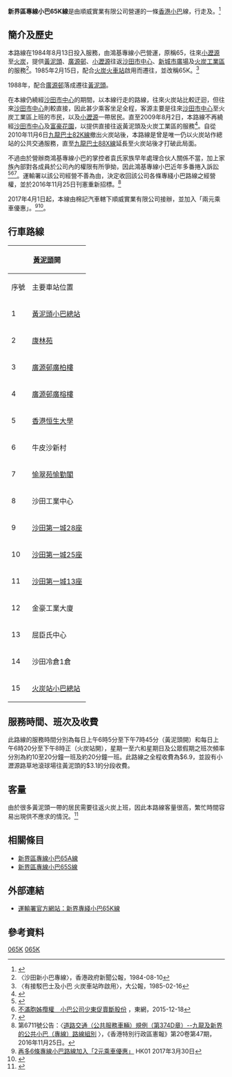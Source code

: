 {{Infobox Bus Route 
|路線名稱=新界區專線小巴65K線
|代表圖像=ToyotacoasterUV8107,NT65K(3).jpg
|圖像說明=
|代表圖像二=HV7988 New Territories 65K 03-03-2020.jpg
|代表圖像三=
|經營者=棉記汽車
|路線用車=[[豐田Coaster|豐田Coaster]]LPG
|起點站=[[黃泥頭|黃泥頭]]
|途經地點=[[廣源邨|廣源邨]]、[[愉翠苑|愉翠苑]]、[[第一城站|第一城站]]、[[沙田工業中心|沙田工業中心]]、[[沙田第一城|沙田第一城]]、[[火炭|火炭工業區]]
|終點站=[[火炭站|火炭站]]
|路線性質=
|全程行駛里程=
|全程行車時間=30分
|起點站服務時間=06:05-19:45
|終點站服務時間=06:30-20:00
|班次頻率=10-20分
|特別班次=
|全程收費=$6.9
|分段收費站點=小瀝源路遊樂場往黃泥頭：$3.1
|服務時間以外替代路線=
|主要競爭交通=
|備註=
|走線圖=GK65AK RtMap.png
|走線圖說明=此線與65A線的走線圖，當中啡線表示只有本線駛經
}}

'''新界區專線小巴65K線'''是由順威實業有限公司營運的一條[[香港小巴|香港小巴]]線，行走{{pti|黃泥頭}}及{{pti|火炭站}}。<ref>{{cite web|url=http://www.681busterminal.com/version2/index.php?fi=a201&id=307|title=681 巴士總站 V2|website=www.681busterminal.com|access-date=2011-04-30|archive-url=https://web.archive.org/web/20160305045050/http://www.681busterminal.com/version2/index.php?fi=a201&id=307|archive-date=2016-03-05|dead-url=no}}</ref>

==簡介及歷史==
本路線在1984年8月13日投入服務，由鴻基專線小巴營運，原稱65，往來[[小瀝源|小瀝源]]至[[火炭|火炭]]，提供[[黃泥頭公共運輸交匯處|黃泥頭]]、[[廣源邨|廣源邨]]、[[小瀝源|小瀝源]]往返[[沙田市中心|沙田市中心]]、[[新城市廣場|新城市廣場]]及[[火炭|火炭工業區]]的服務<ref>〈沙田新小巴專線〉，香港政府新聞公報，1984-08-10</ref>。1985年2月15日，配合[[火炭站公共運輸交匯處|火炭火車站]]啟用而遷往，並改稱65K。<ref>〈有接駁巴士及小巴 火炭車站昨啟用〉，大公報，1985-02-16</ref>

1988年，配合[[廣源邨|廣源邨]]落成遷往[[黃泥頭公共運輸交匯處|黃泥頭]]。

在本線仍繞經[[沙田市中心|沙田市中心]]的期間，以本線行走的路線，往來火炭站比較迂迴，但往來[[沙田市中心|沙田市中心]]則較直接，因此甚少乘客坐足全程，客源主要是往來[[沙田市中心|沙田市中心]]至火炭工業區上班的市民，以及[[小瀝源|小瀝源]]一帶居民。直至2009年8月2日，本路線不再繞經[[沙田市中心|沙田市中心]]及[[富豪花園|富豪花園]]，以提供直接往返黃泥頭及火炭工業區的服務<ref>{{Cite web |url=http://pda.td.gov.hk/tc/traffic_notices/index_id_17914.html |title=運輸署交通通告：〈更改新界專線小巴第65K號線(黃泥頭 – 火炭站)及輔助路線第65A號線(黃泥頭 –沙田市中心)的服務詳情〉 |access-date=2019-04-16 |archive-url=https://web.archive.org/web/20120218112109/http://pda.td.gov.hk/tc/traffic_notices/index_id_17914.html |archive-date=2012-02-18 |dead-url=no }}</ref>。自從2010年11月6日[[九龍巴士82K線|九龍巴士82K線]]撤出火炭站後，本路線是曾是唯一仍以火炭站作總站的公共交通服務，直至[[九龍巴士88X線|九龍巴士88X線]]延長至火炭站後才打破此局面。

不過由於營辦商鴻基專線小巴的掌控者袁氏家族早年處理合伙人關係不當，加上家族內部對各成員於公司內的權限有所爭拗，因此鴻基專線小巴近年多番捲入訴訟<ref>{{Cite web |url=http://legalref.judiciary.gov.hk/doc/judg/word/vetted/other/ch/2003/HCA004252_2003.doc |title=香港特別行政區 - 高等法院原訟法庭 - 民事司法管轄權 - 案件編號2003年第4252號 |access-date=2018-07-24 |archive-url=https://web.archive.org/web/20160106132124/http://legalref.judiciary.gov.hk/doc/judg/word/vetted/other/ch/2003/HCA004252_2003.doc |archive-date=2016-01-06 |dead-url=no }}</ref><ref>[http://hk.on.cc/hk/bkn/cnt/news/20151218/bkn-20151218141338755-1218_00822_001.html 不滿胞姊攬權　小巴公司少東促賣斷股份] {{Wayback|url=http://hk.on.cc/hk/bkn/cnt/news/20151218/bkn-20151218141338755-1218_00822_001.html |date=20180724062931 }}，東網，2015-12-18</ref><ref>{{cite web|url=http://202.125.90.12/cnt/news/20120204/00176_072.html|title=法庭：小股東興訟 專線巴公司判賠 - 東方日報|access-date=2018-07-24|archive-url=https://web.archive.org/web/20180724062724/http://202.125.90.12/cnt/news/20120204/00176_072.html|archive-date=2018-07-24|dead-url=no}}</ref>。運輸署以該公司經營不善為由，決定收回該公司各條專綫小巴路線之經營權，並於2016年11月25日刊憲重新招標。<ref>第6711號公告：〈[http://www.gld.gov.hk/egazette/pdf/20162047/cgn201620476711.pdf 道路交通（公共服務車輛）規例（第374D章）--九龍及新界的公共小巴（專線）路線組別] {{Wayback|url=http://www.gld.gov.hk/egazette/pdf/20162047/cgn201620476711.pdf |date=20180211185932 }}〉，《香港特別行政區憲報》第20卷第47期，2016年11月25日。</ref>

2017年4月1日起，本線由棉記汽車轄下順威實業有限公司接辦，並加入「兩元乘車優惠」。<ref>[https://www.hk01.com/%E7%A4%BE%E6%9C%83%E6%96%B0%E8%81%9E/81360/%E5%86%8D%E5%A4%9A%E5%85%AD%E6%A2%9D%E5%B0%88%E7%B7%9A%E5%B0%8F%E5%B7%B4%E8%B7%AF%E7%B7%9A%E5%8A%A0%E5%85%A5-%E5%85%A9%E5%85%83%E4%B9%98%E8%BB%8A%E5%84%AA%E6%83%A0 再多6條專線小巴路線加入「2元乘車優惠」] {{Wayback|url=https://www.hk01.com/%E7%A4%BE%E6%9C%83%E6%96%B0%E8%81%9E/81360/%E5%86%8D%E5%A4%9A%E5%85%AD%E6%A2%9D%E5%B0%88%E7%B7%9A%E5%B0%8F%E5%B7%B4%E8%B7%AF%E7%B7%9A%E5%8A%A0%E5%85%A5-%E5%85%A9%E5%85%83%E4%B9%98%E8%BB%8A%E5%84%AA%E6%83%A0 |date=20180417105622 }}HK01 2017年3月30日</ref><ref>{{Cite web |url=https://www.td.gov.hk/filemanager/tc/content_13/ta_65k_170401_chi.pdf |title=運輸署交通通告-〈新界專線小巴第 65A 號線(黃泥頭-沙田市中心)、第 65K 線(黃泥頭-火炭站)(循環線)、第 65S 號線(黃泥頭-旺角站)通宵路線、第 66K 號線(九肚-沙田站)(循環線)、第 67A 號線(碩門邨-沙田站)、第 67K 號線(亞公角-沙田站)更換營辦商及調整車費〉 |access-date=2020-02-28 |archive-date=2021-01-16 |archive-url=https://web.archive.org/web/20210116235721/https://www.td.gov.hk/filemanager/tc/content_13/ta_65k_170401_chi.pdf |dead-url=no }}</ref>。

==行車路線==
{|class="wikitable" style="text-align: center"
! colspan="3" |[[黃泥頭公共運輸交匯處|黃泥頭]]開|| colspan="3" |[[火炭站公共運輸交匯處|火炭站]]開
|-
!序號||主要車站位置||街道||序號||主要車站位置||街道
|-
|1|| colspan="2" |[[黃泥頭公共運輸交匯處|黃泥頭小巴總站]]||1|| colspan="2" |[[火炭站|火炭站小巴總站]]
|-
|2||[[康林苑|康林苑]]|| rowspan="2" |[[小瀝源路|小瀝源路]]||2||禾寮坑路||㘭背灣街
|-
|3||[[廣源邨|廣源邨廣柏樓]]||3||小瀝源草地滾球場|| rowspan="2" |[[小瀝源路|小瀝源路]]
|-
|4||[[廣源邨|廣源邨廣榕樓]]|| rowspan="2" |廣善街||4||[[小瀝源路遊樂場|小瀝源路遊樂場]]
|-
|5||[[香港恒生大學|香港恒生大學]]||5||小瀝源消防局||插桅杆街
|-
|6||牛皮沙新村|| rowspan="2" |牛皮沙街||6||愉翠苑|| rowspan="2" |牛皮沙街
|-
|7||[[愉翠苑|愉翠苑愉勤閣]]||7||[[牛皮沙村|牛皮沙村]]
|-
|8||沙田工業中心||插桅杆街||8||[[香港恒生大學|香港恒生大學]]|| rowspan="2" |廣善街
|-
|9||[[沙田第一城|沙田第一城28座]]|| rowspan="2" |[[小瀝源路|小瀝源路]]||9||[[廣源邨|廣源邨廣柏樓]]
|-
|10||[[沙田第一城|沙田第一城25座]]||10||[[帝堡城|帝堡城]]|| rowspan="2" |[[小瀝源路|小瀝源路]]
|-
|11||[[沙田第一城|沙田第一城13座]]||大涌橋路||11||[[康林苑|康林苑]]
|-
|12||金豪工業大廈||[[火炭路|火炭路]]||12|| colspan="2" |[[黃泥頭公共運輸交匯處|黃泥頭小巴總站]]
|-
|13||屈臣氏中心||麵房街|| colspan="3" rowspan="3" |
|-
|14||沙田冷倉1倉||禾香街
|-
|15|| colspan="2" |[[火炭站|火炭站小巴總站]]
|}

==服務時間、班次及收費==
此路線的服務時間分別為每日上午6時5分至下午7時45分（黃泥頭開）和每日上午6時20分至下午8時正（火炭站開），星期一至六和星期日及公眾假期之班次頻率分別為約10至20分鐘一班及約20分鐘一班。此路線之全程收費為$6.9，並設有小瀝源路草地滾球場往黃泥頭的$3.1的分段收費。
==客量==
由於很多黃泥頭一帶的居民需要往返火炭上班，因此本路線客量很高，繁忙時間容易出現供不應求的情況。<ref>{{cite web|url=http://orientaldaily.on.cc/cnt/news/20130920/mobile/odn-20130920-0920_00196_002.html|title=65K綠巴不足 累返工遲到|website=東方日報|date=2013-09-20|access-date=2019-02-13|archive-url=https://web.archive.org/web/20190213123927/http://orientaldaily.on.cc/cnt/news/20130920/mobile/odn-20130920-0920_00196_002.html|archive-date=2019-02-13|dead-url=no}}</ref>

==相關條目==
*[[新界區專線小巴65A線|新界區專線小巴65A線]]
*[[新界區專線小巴65S線|新界區專線小巴65S線]]

==外部連結==
*[https://web.archive.org/web/20140814000654/http://www.td.gov.hk/tc/transport_in_hong_kong/public_transport/minibuses/green/gmb_online_guide/new_territories_gmb_routes/nt_65k/ 運輸署官方網站：新界專綫小巴65K線]

==參考資料==
<references />
{{棉記汽車}}
{{沙田區小巴路線列表}}

[[Category:新界區小巴路線|065K]]
[[Category:沙田區小巴路線|065K]]